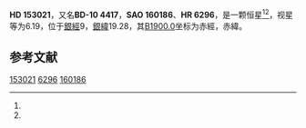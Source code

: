 {{Starbox begin
| name = HD 153021
}}
{{Starbox observe
| epoch = [[J2000.0|J2000.0]]
| constell = {{星座名待查}}<ref name=SIMBAD>{{cite web
 | url=http://simbad.u-strasbg.fr/simbad/sim-id?Ident=HR+6296
 | title =Pulsating variable Star
 | publisher=Centre de Données astronomiques de Strasbourg
 | work=SIMBAD
 | accessdate=2012-07-13}}</ref><ref name=DATA>{{cite web
 | url=http://vizier.u-strasbg.fr/viz-bin/VizieR-5?-out.add=.&-source=5050&-corr=PK=HR&-out.max=9999&HR=6296
 | title=VizieR Detailed Page
 | accessdate=2012-07-13
 | archive-date=2016-03-04
 | archive-url=https://web.archive.org/web/20160304221404/http://vizier.u-strasbg.fr/viz-bin/VizieR-5?-out.add=.&-source=5050&-corr=PK=HR&-out.max=9999&HR=6296
 | dead-url=no
 }}</ref>
| 星官 = 
| ra = {{RA|16|57|26.1}}<ref name=SIMBAD /><ref name=DATA />
| dec = {{DEC|-10|57|48}}<ref name=SIMBAD /><ref name=DATA />
| appmag_v = 6.19<ref name=SIMBAD /><ref name=DATA />
}}
{{Starbox character
| class = G8-K0III-IV<ref name=SIMBAD /><ref name=DATA />
| b-v = 1<ref name=SIMBAD /><ref name=DATA />
| u-b = 0.76<ref name=SIMBAD /><ref name=DATA />
| r-i = <ref name=SIMBAD /><ref name=DATA />
| variable = 
}}
{{Starbox astrometry
| radial_v = 0.76
| prop_mo_ra = -103
| parallax = 
| p_error = 
}}
{{Starbox catalog
| names =BD-10 4417，[[SAO星表|SAO]] 160186，[[HD星表|HD]] 153021，[[HR星表|HR]] 6296}}
{{Starbox reference |Simbad=HR+6296}}
{{Starbox end}}

'''HD 153021'''，又名'''BD-10 4417'''，'''SAO 160186'''、'''HR 6296'''，是一颗恒星<ref name=SIMBAD /><ref name=DATA />，视星等为6.19，位于[[銀道座標系|銀經]]9，[[銀道座標系|銀緯]]19.28，其[[B1900.0|B1900.0]]坐标为赤經{{RA|16|51|53.9}}，赤緯{{DEC|-10|19.28|16}}。

== 参考文献 ==
{{reflist}}

{{star-stub}}

[[Category:HD和HDE天體|153021]]
[[Category:HR天體|6296]]
[[Category:SAO天體|160186]]